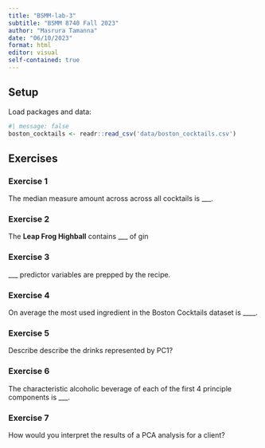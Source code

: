 ```yaml
---
title: "BSMM-lab-3"
subtitle: "BSMM 8740 Fall 2023"
author: "Masrura Tamanna"
date: "06/10/2023"
format: html
editor: visual
self-contained: true
---
```


## Setup

Load packages and data:

```r
#| message: false
boston_cocktails <- readr::read_csv('data/boston_cocktails.csv')
```

## Exercises

### Exercise 1

The median measure amount across across all cocktails is \_\_\_.

### Exercise 2

The **Leap Frog Highball** contains \_\_\_ of gin

### Exercise 3

\_\_\_ predictor variables are prepped by the recipe.

### Exercise 4

On average the most used ingredient in the Boston Cocktails dataset is \_\_\_\_.

### Exercise 5

Describe describe the drinks represented by PC1?

### Exercise 6

The characteristic alcoholic beverage of each of the first 4 principle components is \_\_\_.

### Exercise 7

How would you interpret the results of a PCA analysis for a client?
